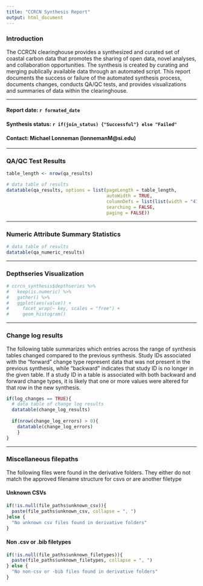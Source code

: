 ```yaml
---
title: "CCRCN Synthesis Report"
output: html_document
---
```

  
### Introduction 
The CCRCN clearinghouse provides a synthesized and curated set of coastal carbon data that promotes the sharing of open data, novel analyses, and collaboration opportunities. 
The synthesis is created by curating and merging publically available data through an automated script. 
This report documents the success or failure of the automated synthesis process, documents changes, 
conducts QA/QC tests, and provides visualizations and summaries of data within the clearinghouse. 

***

#### Report date: `r formated_date`
#### Synthesis status: `r if(join_status) {"Successful"} else "Failed"`
#### Contact: Michael Lonneman (lonnemanM@si.edu)  

***

### QA/QC Test Results


```r

table_length <- nrow(qa_results)

# data table of results 
datatable(qa_results, options = list(pageLength = table_length,
                                     autoWidth = TRUE,
                                     columnDefs = list(list(width = "47%", targets = c(1,2))),
                                     searching = FALSE,
                                     paging = FALSE))

```

***

### Numeric Attribute Summary Statistics

```r

# data table of results 
datatable(qa_numeric_results)

```

***

### Depthseries Visualization

```r

# ccrcn_synthesis$depthseries %>%
#   keep(is.numeric) %>% 
#   gather() %>% 
#   ggplot(aes(value)) +
#     facet_wrap(~ key, scales = "free") +
#     geom_histogram()

```

***

### Change log results
The following table summarizes which entries across the range of synthesis tables changed compared to the previous synthesis. Study IDs associated with the "forward" change type represent data that was not present in the previous synthesis, while "backward" indicates that study ID is no longer in the given table. If a study ID in a table is associated with both backward and forward change types, it is likely that one or more values were altered for that row in the new synthesis. 


```r

if(log_changes == TRUE){
  # data table of change log results 
  datatable(change_log_results)
  
  if(nrow(change_log_errors) > 0){
    datatable(change_log_errors)
    }
}

```

***

### Miscellaneous filepaths
The following files were found in the derivative folders. They either do not match the approved filename structure for csvs or are another filetype

#### Unknown CSVs

```r

if(!is.null(file_paths$unknown_csv)){
  paste(file_paths$unknown_csv, collapse = ", ")
}else {
  "No unknown csv files found in derivative folders"
}

```

#### Non .csv or .bib filetypes

```r

if(!is.null(file_paths$unknown_filetypes)){
  paste(file_paths$unknown_filetypes, collapse = ", ")
} else {
  "No non-csv or -bib files found in derivative folders"
}

```